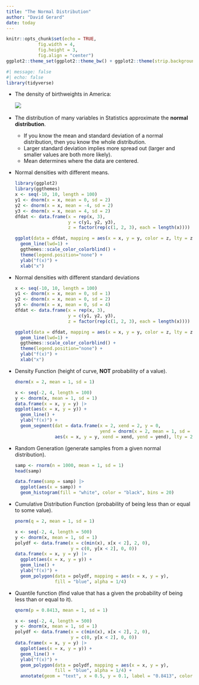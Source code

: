 ```yaml
---
title: "The Normal Distribution"
author: "David Gerard"
date: today
---
```


```r
knitr::opts_chunk$set(echo = TRUE, 
            fig.width = 4, 
            fig.height = 3, 
            fig.align = "center")
ggplot2::theme_set(ggplot2::theme_bw() + ggplot2::theme(strip.background = ggplot2::element_rect(fill = "white")))
```

```r
#| message: false
#| echo: false
library(tidyverse)
```


- The density of birthweights in America:

  ![](../00_course_outline/cartoons/birthweights.png)\ 

- The distribution of many variables in Statistics approximate the 
  **normal distribution**.
    - If you know the mean and standard deviation of a normal distribution, then
      you know the whole distribution.
    - Larger standard deviation implies more spread out (larger and smaller values
      are both more likely).
    - Mean determines where the data are centered.

- Normal densities with different means.
  ```r
  library(ggplot2)
  library(ggthemes)
  x <- seq(-10, 10, length = 100)
  y1 <- dnorm(x = x, mean = 0, sd = 2)
  y2 <- dnorm(x = x, mean = -4, sd = 2)
  y3 <- dnorm(x = x, mean = 4, sd = 2)
  dfdat <- data.frame(x = rep(x, 3), 
                      y = c(y1, y2, y3), 
                      z = factor(rep(c(1, 2, 3), each = length(x))))
  
  ggplot(data = dfdat, mapping = aes(x = x, y = y, color = z, lty = z)) +
    geom_line(lwd=1) + 
    ggthemes::scale_color_colorblind() +
    theme(legend.position="none") +
    ylab("f(x)") +
    xlab("x")
  ```

- Normal densities with different standard deviations
  ```r
  x <- seq(-10, 10, length = 100)
  y1 <- dnorm(x = x, mean = 0, sd = 1)
  y2 <- dnorm(x = x, mean = 0, sd = 2)
  y3 <- dnorm(x = x, mean = 0, sd = 4)
  dfdat <- data.frame(x = rep(x, 3), 
                      y = c(y1, y2, y3), 
                      z = factor(rep(c(1, 2, 3), each = length(x))))
  
  ggplot(data = dfdat, mapping = aes(x = x, y = y, color = z, lty = z)) +
    geom_line(lwd=1) + 
    ggthemes::scale_color_colorblind() +
    theme(legend.position="none") +
    ylab("f(x)") +
    xlab("x")
  ```
  
- Density Function (height of curve, **NOT** probability of a value).

  ```r
  dnorm(x = 2, mean = 1, sd = 1)
  ```
  
  ```r
  x <- seq(-2, 4, length = 100)
  y <- dnorm(x, mean = 1, sd = 1)
  data.frame(x = x, y = y) |>
  ggplot(aes(x = x, y = y)) +
    geom_line() +
    ylab("f(x)") +
    geom_segment(dat = data.frame(x = 2, xend = 2, y = 0, 
                                  yend = dnorm(x = 2, mean = 1, sd = 1)), 
                 aes(x = x, y = y, xend = xend, yend = yend), lty = 2, col = 2)
  ```
    
- Random Generation (generate samples from a given normal distribution).

  ```r
  samp <- rnorm(n = 1000, mean = 1, sd = 1)
  head(samp)
  ```
  
  ```r
  data.frame(samp = samp) |>
    ggplot(aes(x = samp)) +
    geom_histogram(fill = "white", color = "black", bins = 20)
  ```
  
- Cumulative Distribution Function (probability of being less than or equal 
  to some value).

  ```r
  pnorm(q = 2, mean = 1, sd = 1)
  ```
  
  ```r
  x <- seq(-2, 4, length = 500)
  y <- dnorm(x, mean = 1, sd = 1)
  polydf <- data.frame(x = c(min(x), x[x < 2], 2, 0), 
                       y = c(0, y[x < 2], 0, 0))
  data.frame(x = x, y = y) |>
    ggplot(aes(x = x, y = y)) +
    geom_line() +
    ylab("f(x)") +
    geom_polygon(data = polydf, mapping = aes(x = x, y = y), 
                 fill = "blue", alpha = 1/4)
  ```
    
- Quantile function (find value that has a given the probability of being less 
  than or equal to it).
  
  ```r
  qnorm(p = 0.8413, mean = 1, sd = 1)
  ```
  
  ```r
  x <- seq(-2, 4, length = 500)
  y <- dnorm(x, mean = 1, sd = 1)
  polydf <- data.frame(x = c(min(x), x[x < 2], 2, 0), 
                       y = c(0, y[x < 2], 0, 0))
  data.frame(x = x, y = y) |>
    ggplot(aes(x = x, y = y)) +
    geom_line() +
    ylab("f(x)") +
    geom_polygon(data = polydf, mapping = aes(x = x, y = y), 
                 fill = "blue", alpha = 1/4) +
    annotate(geom = "text", x = 0.5, y = 0.1, label = "0.8413", color = "black")
  ```  


